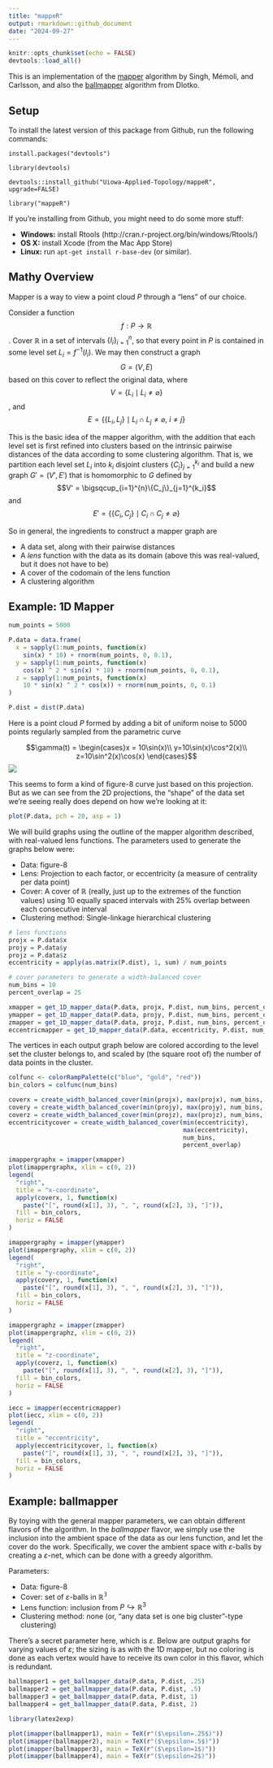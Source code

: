 ```yaml
---
title: "mappeR"
output: rmarkdown::github_document
date: "2024-09-27"
---
```


```r
knitr::opts_chunk$set(echo = FALSE)
devtools::load_all()
```

This is an implementation of the [mapper](https://research.math.osu.edu/tgda/mapperPBG.pdf) algorithm by Singh, Mémoli, and Carlsson, and also the [ballmapper](https://arxiv.org/pdf/1901.07410.pdf) algorithm from Dlotko.

## Setup

To install the latest version of this package from Github, run the following commands:

`install.packages("devtools")`

`library(devtools)`

`devtools::install_github("Uiowa-Applied-Topology/mappeR", upgrade=FALSE)`

`library("mappeR")`

If you're installing from Github, you might need to do some more stuff:

- **Windows:** install Rtools (http://cran.r-project.org/bin/windows/Rtools/)
- **OS X:** install Xcode (from the Mac App Store)
- **Linux:** run `apt-get install r-base-dev` (or similar).

## Mathy Overview

Mapper is a way to view a point cloud $P$ through a "lens" of our choice.

Consider a function $$f: P \to \mathbb{R}$$. Cover $\mathbb{R}$ in a set of intervals $\{I_i\}_{i=1}^n$, so that every point in $P$ is contained in some level set $L_i = f^{-1}(I_i)$. We may then construct a graph $$G = (V,E)$$ based on this cover to reflect the original data, where $$V = \{L_i \mid L_i \neq \varnothing\}$$, and $$E = \{\{L_i, L_j\}\mid L_i\cap L_j \neq \varnothing,\ i\neq j\}$$

This is the basic idea of the mapper algorithm, with the addition that each level set is first refined into clusters based on the intrinsic pairwise distances of the data according to some clustering algorithm. That is, we partition each level set $L_i$ into $k_i$ disjoint clusters $\{C_j\}_{j=1}^{k_i}$ and build a new graph $G' = (V', E')$ that is homomorphic to $G$ defined by $$V' = \bigsqcup_{i=1}^{n}\{C_j\}_{j=1}^{k_i}$$ and $$E' = \{\{C_i, C_j\}\mid C_i\cap C_j \neq \varnothing\}$$

So in general, the ingredients to construct a mapper graph are

* A data set, along with their pairwise distances
* A *lens* function with the data as its domain (above this was real-valued, but it does not have to be)
* A cover of the codomain of the lens function
* A clustering algorithm

## Example: 1D Mapper

```r
num_points = 5000

P.data = data.frame(
  x = sapply(1:num_points, function(x)
    sin(x) * 10) + rnorm(num_points, 0, 0.1),
  y = sapply(1:num_points, function(x)
    cos(x) ^ 2 * sin(x) * 10) + rnorm(num_points, 0, 0.1),
  z = sapply(1:num_points, function(x)
    10 * sin(x) ^ 2 * cos(x)) + rnorm(num_points, 0, 0.1)
)

P.dist = dist(P.data)
```

Here is a point cloud $P$ formed by adding a bit of uniform noise to 5000 points regularly sampled from the parametric curve

$$\gamma(t) = \begin{cases}x = 10\sin(x)\\ y=10\sin(x)\cos^2(x)\\ z=10\sin^2(x)\cos(x) \end{cases}$$
<img src="README_files/figure-gfm/fig8-1.png" />

This seems to form a kind of figure-8 curve just based on this projection. But as we can see from the 2D projections, the "shape" of the data set we're seeing really does depend on how we're looking at it:

```r
plot(P.data, pch = 20, asp = 1)
```
We will build graphs using the outline of the mapper algorithm described, with real-valued lens functions. The parameters used to generate the graphs below were:

* Data: figure-8
* Lens: Projection to each factor, or eccentricity (a measure of centrality per data point)
* Cover: A cover of $\mathbb{R}$ (really, just up to the extremes of the function values) using 10 equally spaced intervals with 25\% overlap between each consecutive interval
* Clustering method: Single-linkage hierarchical clustering

```r
# lens functions
projx = P.data$x
projy = P.data$y
projz = P.data$z
eccentricity = apply(as.matrix(P.dist), 1, sum) / num_points

# cover parameters to generate a width-balanced cover
num_bins = 10
percent_overlap = 25

xmapper = get_1D_mapper_data(P.data, projx, P.dist, num_bins, percent_overlap, "single")
ymapper = get_1D_mapper_data(P.data, projy, P.dist, num_bins, percent_overlap, "single")
zmapper = get_1D_mapper_data(P.data, projz, P.dist, num_bins, percent_overlap, "single")
eccentricmapper = get_1D_mapper_data(P.data, eccentricity, P.dist, num_bins, percent_overlap, "single")
```

The vertices in each output graph below are colored according to the level set the cluster belongs to, and scaled by (the square root of) the number of data points in the cluster.

```r
colfunc <- colorRampPalette(c("blue", "gold", "red"))
bin_colors = colfunc(num_bins)

coverx = create_width_balanced_cover(min(projx), max(projx), num_bins, percent_overlap)
covery = create_width_balanced_cover(min(projy), max(projy), num_bins, percent_overlap)
coverz = create_width_balanced_cover(min(projz), max(projz), num_bins, percent_overlap)
eccentricitycover = create_width_balanced_cover(min(eccentricity),
                                                max(eccentricity),
                                                num_bins,
                                                percent_overlap)

imappergraphx = imapper(xmapper)
plot(imappergraphx, xlim = c(0, 2))
legend(
  "right",
  title = "x-coordinate",
  apply(coverx, 1, function(x)
    paste("[", round(x[1], 3), ", ", round(x[2], 3), "]")),
  fill = bin_colors,
  horiz = FALSE
)

imappergraphy = imapper(ymapper)
plot(imappergraphy, xlim = c(0, 2))
legend(
  "right",
  title = "y-coordinate",
  apply(covery, 1, function(x)
    paste("[", round(x[1], 3), ", ", round(x[2], 3), "]")),
  fill = bin_colors,
  horiz = FALSE
)

imappergraphz = imapper(zmapper)
plot(imappergraphz, xlim = c(0, 2))
legend(
  "right",
  title = "z-coordinate",
  apply(coverz, 1, function(x)
    paste("[", round(x[1], 3), ", ", round(x[2], 3), "]")),
  fill = bin_colors,
  horiz = FALSE
)

iecc = imapper(eccentricmapper)
plot(iecc, xlim = c(0, 2))
legend(
  "right",
  title = "eccentricity",
  apply(eccentricitycover, 1, function(x)
    paste("[", round(x[1], 3), ", ", round(x[2], 3), "]")),
  fill = bin_colors,
  horiz = FALSE
)
```

## Example: ballmapper

By toying with the general mapper parameters, we can obtain different flavors of the algorithm. In the *ballmapper* flavor, we simply use the inclusion into the ambient space of the data as our lens function, and let the cover do the work. Specifically, we cover the ambient space with $\varepsilon$-balls by creating a $\varepsilon$-net, which can be done with a greedy algorithm.

Parameters:

* Data: figure-8
* Cover: set of $\varepsilon$-balls in $\mathbb{R^3}$
* Lens function: inclusion from $P\hookrightarrow\mathbb{R}^3$
* Clustering method: none (or, "any data set is one big cluster"-type clustering)

There's a secret parameter here, which is $\varepsilon$. Below are output graphs for varying values of $\varepsilon$; the sizing is as with the 1D mapper, but no coloring is done as each vertex would have to receive its own color in this flavor, which is redundant.

```r
ballmapper1 = get_ballmapper_data(P.data, P.dist, .25)
ballmapper2 = get_ballmapper_data(P.data, P.dist, .5)
ballmapper3 = get_ballmapper_data(P.data, P.dist, 1)
ballmapper4 = get_ballmapper_data(P.data, P.dist, 2)
```

```r
library(latex2exp)

plot(imapper(ballmapper1), main = TeX(r"($\epsilon=.25$)"))
plot(imapper(ballmapper2), main = TeX(r"($\epsilon=.5$)"))
plot(imapper(ballmapper3), main = TeX(r"($\epsilon=1$)"))
plot(imapper(ballmapper4), main = TeX(r"($\epsilon=2$)"))
```
